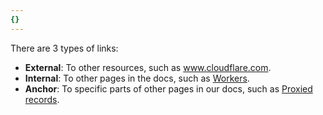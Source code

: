 ```yaml
---
{}
---
```


There are 3 types of links:

- **External**: To other resources, such as www.cloudflare.com.
- **Internal**: To other pages in the docs, such as [Workers](/workers/).
- **Anchor**: To specific parts of other pages in our docs, such as [Proxied records](/dns/proxy-status/#proxied-records).
